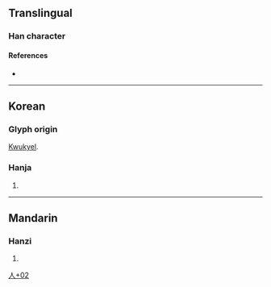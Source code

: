 {{character info/new}}
==Translingual==

===Han character===
{{Han char|rn=9|rad=人|as=02|sn=4|four=|canj=OY,XOY|ids=⿱𠆢⺀}}

====References====
* {{Han ref|kx=0092.051|dj=0195.081|hdz=10105.041|uh=4ED2|ud=20178}}

----

==Korean==

===Glyph origin===
[[kwukyel|Kwukyel]].

===Hanja===
{{ko-hanja/new|샤}}

# {{defn|lang=ko|sort=人02}}

----

==Mandarin==

===Hanzi===
{{cmn-hanzi|pin=[[bīng]] ([[bing1]])|wg=ping<sup>1</sup>}}

# {{defn|lang=cmn|sort=人02}}

[[Category:Korean-only CJKV Characters|人+02]]
